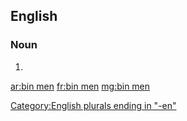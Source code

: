 ==English==

===Noun===
{{head|en|plural|head=[[bin]] [[man|men]]}}

# {{plural of|bin man|lang=en}}

[[Category:English plurals ending in "-en"]]

[[ar:bin men]]
[[fr:bin men]]
[[mg:bin men]]